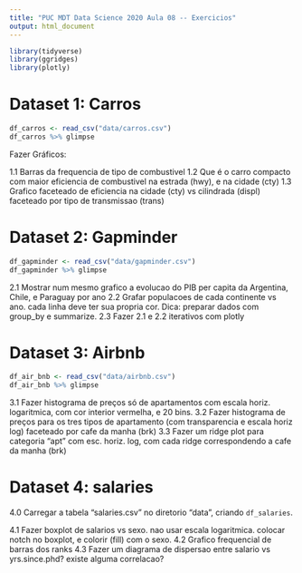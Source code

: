 ```yaml
---
title: "PUC MDT Data Science 2020 Aula 08 -- Exercicios"
output: html_document
---
```


```r
library(tidyverse)
library(ggridges)
library(plotly)
```

# Dataset 1: Carros

```r
df_carros <- read_csv("data/carros.csv")
df_carros %>% glimpse
```

Fazer Gráficos:

1.1 Barras da frequencia de tipo de combustivel
1.2 Que é o carro compacto com maior eficiencia de combustivel na estrada (hwy), e na cidade (cty)
1.3 Grafico faceteado de eficiencia na cidade (cty) vs cilindrada (displ) faceteado por tipo de transmissao (trans)

# Dataset 2: Gapminder

```r
df_gapminder <- read_csv("data/gapminder.csv")
df_gapminder %>% glimpse
```

2.1 Mostrar num mesmo grafico a evolucao do PIB per capita da Argentina, Chile, e Paraguay por ano
2.2 Grafar populacoes de cada continente vs ano. cada linha deve ter sua propria cor. Dica: preparar dados com group_by e summarize.
2.3 Fazer 2.1 e 2.2 iterativos com plotly

# Dataset 3: Airbnb

```r
df_air_bnb <- read_csv("data/airbnb.csv")
df_air_bnb %>% glimpse
```

3.1 Fazer histograma de preços só de apartamentos com escala horiz. logaritmica, com cor interior vermelha, e 20 bins.
3.2 Fazer histograma de preços para os tres tipos de apartamento (com transparencia e escala horiz log) faceteado por cafe da manha (brk)
3.3 Fazer um ridge plot para categoria "apt" com esc. horiz. log, com cada ridge correspondendo a cafe da manha (brk)

# Dataset 4: salaries 

4.0 Carregar a tabela "salaries.csv" no diretorio "data", criando `df_salaries`.

4.1 Fazer boxplot de salarios vs sexo. nao usar escala logaritmica. colocar notch no boxplot, e colorir (fill) com o sexo.
4.2 Grafico frequencial de barras dos ranks
4.3 Fazer um diagrama de dispersao entre salario vs yrs.since.phd? existe alguma correlacao?